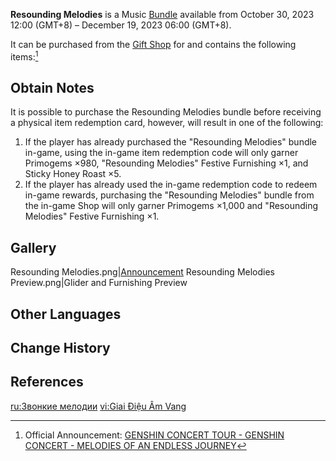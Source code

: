 {{Item Infobox
|id           = 115041
|image        = Item Resounding Melodies.png
|type         = Bundles
|quality      = 4
|description  = If you have already used the gift redemption code, repeat purchases will only give Primogems and Furnishings.
|source1      = [[Gift Shop]]
}}
'''Resounding Melodies''' is a Music [[Bundle]] available from October 30, 2023 12:00 (GMT+8) &ndash; December 19, 2023 06:00 (GMT+8).

It can be purchased from the [[Gift Shop]] for {{Item|Genesis Crystal|30|x=1,280}} and contains the following items:<ref>Official Announcement: [https://act.hoyoverse.com/puzzle/hk4e/pz_XJro91snUM/index.html GENSHIN CONCERT TOUR - GENSHIN CONCERT - MELODIES OF AN ENDLESS JOURNEY]</ref>
{{Card List|Primogem*1,000;Celebration: Euphonia*1;Wings of Transient Dreams*1;Sublime Crane Feather Strings*1|delim=;|stars=1|show_caption=1}}

==Obtain Notes==
It is possible to purchase the Resounding Melodies bundle before receiving a physical item redemption card, however, will result in one of the following:
# If the player has already purchased the "Resounding Melodies" bundle in-game, using the in-game item redemption code will only garner Primogems &times;980, "Resounding Melodies" Festive Furnishing &times;1, and Sticky Honey Roast &times;5.
# If the player has already used the in-game redemption code to redeem in-game rewards, purchasing the "Resounding Melodies" bundle from the in-game Shop will only garner Primogems &times;1,000 and "Resounding Melodies" Festive Furnishing &times;1.

==Gallery==
<gallery>
Resounding Melodies.png|[https://www.hoyolab.com/article/22596611 Announcement]
Resounding Melodies Preview.png|Glider and Furnishing Preview
</gallery>

==Other Languages==
{{Other Languages
|en       = Resounding Melodies
|zhs      = 遐音逸奏
|zhs_rm   = Xiáyīn Yìzòu
|zht      = 遐音逸奏
|zht_rm   = Xiáyīn Yìzòu
|zh_tl    = 
|ja       = 高鳴るメロディ
|ja_rm    = Takanaru Merodi
|ja_tl    = 
|ko       = 울려 퍼지는 멜로디
|ko_tl    = 
|es       = Melodías resonantes
|es_tl    = Resonant Melodies
|fr       = Mélodies retentissantes
|fr_tl    = Resounding Melodies
|ru       = Звонкие мелодии
|ru_tl    = Ringing Melodies
|th       = เมโลดี้ดังก้อง
|th_rm    = 
|th_tl    = 
|vi       = Giai Điệu Âm Vang
|vi_tl    = 
|de       = Wohlklingende Melodien
|de_tl    = Euphonic Melodies
|id       = Resounding Melodies
|pt       = Melodias Ressonantes
|pt_tl    = Resonant Melodies
|tr       = Yankılanan Melodiler
|tr_tl    = Resounding Melodies
|it       = Melodie riecheggianti
|it_tl    = 
}}

==Change History==
{{Change History|4.1}}

==References==
{{Reflist}}

[[ru:Звонкие мелодии]]
[[vi:Giai Điệu Âm Vang]]